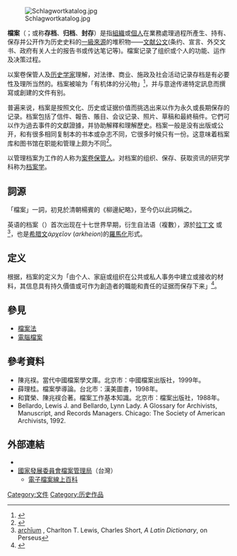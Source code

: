 {{distinguish|人事档案|電腦檔案|档案 (电视节目)}}
[[File:Schlagwortkatalog.jpg|thumb]]

'''檔案'''（{{lang-en|'''archive'''}}；或称'''存档'''、'''归档'''、'''封存'''）是指[[组织_(社会学)|組織]]或[[個人|個人]]在業務處理過程所產生、持有、保存并公开作为历史史料的[[一級來源|一級來源]]的堆积物——[[文献|文献]][[公文|公文]](条约、宣言、外交文书、政府有关人士的报告书或传达笔记等)。檔案记录了组织或个人的功能、运作及决策过程。

以案卷保管人及[[历史学家|历史学家]]理解，对法律、商业、施政及社会活动记录存档是有必要性及理所当然的。档案被喻为「有机体的分沁物」<ref>{{cite book |first=V.H. |last=Galbraith |authorlink=Vivian Hunter Galbraith |title=Studies in the Public Records |place=London |year=1948 |page=3 }}</ref>，并与意途传递特定訊息而撰寫或創建的文件有别。

普遍来说，档案是按照文化、历史或证据价值而挑选出来以作为永久或長期保存的记录。档案包括了信件、報告、賬目、会议记录、照片、草稿和最終稿件。它們可以作为過去事件的文獻證據，并协助解釋和理解歷史。档案一般是没有出版或公开，和有很多相同复制本的书本或杂志不同，它很多时候只有一份。这意味着档案库和图书馆在职能和管理上颇为不同<ref>{{cite web|url=http://www2.archivists.org/glossary/terms/a/archives|title=A Glossary of Archival and Records Terminology|accessdate=7 December 2012|publisher=Society of American Archivists|archive-date=2013-06-15|archive-url=https://web.archive.org/web/20130615035638/http://www2.archivists.org/glossary/terms/a/archives|dead-url=no}}</ref>。

以管理档案为工作的人称为[[案卷保管人|案卷保管人]]。对档案的组织、保存、获取资讯的研究学科称为[[档案学|档案学]]。

==詞源==

「檔案」一詞，初見於清朝楊賓的《柳邊紀略》，至今仍以此詞稱之。

英语的档案（{{lang|en|''archive ''}}）首次出现在十七世界早期，衍生自法语{{lang|fr|''archives''}}（複數），源於[[拉丁文|拉丁文]] {{lang|la|''archīum''}}或{{lang|la|''archīvum''}}<ref>[http://www.perseus.tufts.edu/hopper/text?doc=Perseus%3Atext%3A1999.04.0059%3Aentry%3Darchium archīum] {{Wayback|url=http://www.perseus.tufts.edu/hopper/text?doc=Perseus%3Atext%3A1999.04.0059%3Aentry%3Darchium |date=20150924185602 }}, Charlton T. Lewis, Charles Short, ''A Latin Dictionary'', on Perseus</ref>，也是[[希腊文|希腊文]]''ἀρχεῖον'' (''arkheion'')的[[羅馬化|羅馬化]]形式。

==定义==

根据{{le|美國檔案工作者協會|Society_of_American_Archivists}}，档案的定义为「由个人、家庭或组织在公共或私人事务中建立或接收的材料，其信息具有持久價值或可作为創造者的職能和責任的证据而保存下来」<ref>{{cite web|title=Glossary of Archival and Records Terminology|url=http://www2.archivists.org/glossary/terms/a/archives|publisher=Society of American Archivists|accessdate=2013-10-21|archive-date=2013-06-15|archive-url=https://web.archive.org/web/20130615035638/http://www2.archivists.org/glossary/terms/a/archives|dead-url=no}}</ref>。

==參見==
*[[檔案法|檔案法]]
*[[電腦檔案|電腦檔案]]

== 參考資料 ==
{{Reflist|30em}}
* 陳兆祦。當代中國檔案學文庫。北京市：中國檔案出版社，1999年。
* 薛理桂。檔案學導論。台北市：漢美圖書，1998年。
* 和寶榮、陳兆祦合著。檔案工作基本知識。北京市：檔案出版社，1988年。
* Bellardo, Lewis J. and Bellardo, Lynn Lady. A Glossary for Archivists, Manuscript, and Records Managers. Chicago: The Society of American Archivists, 1992.

== 外部連結 ==
{{Commons category|Archives}}
{{Wikisourceshas|中华人民共和国档案法|檔案法 (中華民國)|檔案管理局組織條例}}
* {{tsl|en|List of national archives|国家档案馆列表}}
* [https://web.archive.org/web/20081012184634/http://www.archives.gov.tw/ 國家發展委員會檔案管理局]（台灣）
**[https://web.archive.org/web/20110317030649/http://wiki.archives.gov.tw/ 電子檔案線上百科]

{{Authority control}}

[[Category:文件|Category:文件]]
[[Category:历史作品|Category:历史作品]]